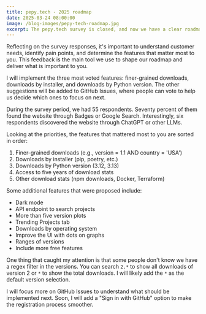 ```yaml
---
title: pepy.tech - 2025 roadmap
date: 2025-03-24 08:00:00
image: /blog-images/pepy-tech-roadmap.jpg
excerpt: The pepy.tech survey is closed, and now we have a clear roadmap for the year on what to focus on.
---
```


Reflecting on the survey responses, it's important to understand customer needs, identify pain points, and determine the features that matter most to you. This feedback is the main tool we use to shape our roadmap and deliver what is important to you.

I will implement the three most voted features: finer-grained downloads, downloads by installer, and downloads by Python version. The other suggestions will be added to GitHub Issues, where people can vote to help us decide which ones to focus on next.

During the survey period, we had 55 respondents. Seventy percent of them found the website through Badges or Google Search. Interestingly, six respondents discovered the website through ChatGPT or other LLMs.

Looking at the priorities, the features that mattered most to you are sorted in order:

1. Finer-grained downloads (e.g., version = 1.1 AND country = 'USA')
2. Downloads by installer (pip, poetry, etc.)
3. Downloads by Python version (3.12, 3.13)
4. Access to five years of download stats
5. Other download stats (npm downloads, Docker, Terraform)

Some additional features that were proposed include:
- Dark mode
- API endpoint to search projects
- More than five version plots
- Trending Projects tab
- Downloads by operating system
- Improve the UI with dots on graphs
- Ranges of versions
- Include more free features

One thing that caught my attention is that some people don't know we have a regex filter in the versions. You can search `2.*` to show all downloads of version 2 or `*` to show the total downloads. I will likely add the `*` as the default version selection.

I will focus more on GitHub Issues to understand what should be implemented next. Soon, I will add a "Sign in with GitHub" option to make the registration process smoother.
